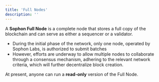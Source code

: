 ```yaml
---
title: 'Full Nodes'
description: ''
---
```


A **Sophon Full Node** is a complete node that stores a full copy of the blockchain and can serve as either a sequencer or a validator.

- During the initial phase of the network, only one node, operated by Sophon Labs, is authorized to submit batches
- However, efforts are underway to allow multiple nodes to collaborate through a consensus mechanism, adhering to the relevant network criteria, which will further decentralize block creation.

<Tip>At present, anyone can run a **read-only** version of the Full Node.</Tip>
